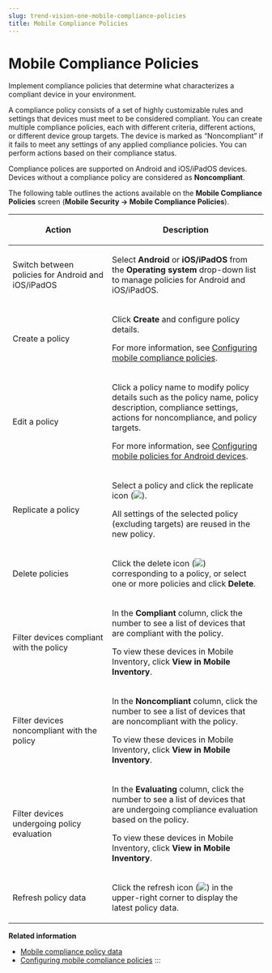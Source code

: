 ```yaml
---
slug: trend-vision-one-mobile-compliance-policies
title: Mobile Compliance Policies
---
```

# Mobile Compliance Policies

Implement compliance policies that determine what characterizes a compliant device in your environment.

A compliance policy consists of a set of highly customizable rules and settings that devices must meet to be considered compliant. You can create multiple compliance policies, each with different criteria, different actions, or different device group targets. The device is marked as “Noncompliant” if it fails to meet any settings of any applied compliance policies. You can perform actions based on their compliance status.

Compliance polices are supported on Android and iOS/iPadOS devices. Devices without a compliance policy are considered as **Noncompliant**.

The following table outlines the actions available on the **Mobile Compliance Policies** screen (**Mobile Security → Mobile Compliance Policies**).

<table>
<colgroup>
<col style="width: 39%" />
<col style="width: 61%" />
</colgroup>
<thead>
<tr>
<th><p>Action</p></th>
<th><p>Description</p></th>
</tr>
</thead>
<tbody>
<tr>
<td><p>Switch between policies for Android and iOS/iPadOS</p></td>
<td><p>Select <strong>Android</strong> or <strong>iOS/iPadOS</strong> from the <strong>Operating system</strong> drop-down list to manage policies for Android and iOS/iPadOS.</p></td>
</tr>
<tr>
<td><p>Create a policy</p></td>
<td><p>Click <strong>Create</strong> and configure policy details.</p>
<p>For more information, see <a href="trend-vision-one-configure-mobile-compliance-policy">Configuring mobile compliance policies</a>.</p></td>
</tr>
<tr>
<td><p>Edit a policy</p></td>
<td><p>Click a policy name to modify policy details such as the policy name, policy description, compliance settings, actions for noncompliance, and policy targets.</p>
<p>For more information, see <a href="trend-vision-one-configuring-mobile-policies">Configuring mobile policies for Android devices</a>.</p></td>
</tr>
<tr>
<td><p>Replicate a policy</p></td>
<td><p>Select a policy and click the replicate icon (<img src="./images/replicate_icon=8aacc6e9-86d5-44a4-9e6c-be3b94a748c2.webp" />).</p>
<p>All settings of the selected policy (excluding targets) are reused in the new policy.</p></td>
</tr>
<tr>
<td><p>Delete policies</p></td>
<td><p>Click the delete icon (<img src="./images/delete_policy=cce60f96-0e5c-4565-895f-d648c42e8495.webp" />) corresponding to a policy, or select one or more policies and click <strong>Delete</strong>.</p></td>
</tr>
<tr>
<td><p>Filter devices compliant with the policy</p></td>
<td><p>In the <strong>Compliant</strong> column, click the number to see a list of devices that are compliant with the policy.</p>
<p>To view these devices in Mobile Inventory, click <strong>View in Mobile Inventory</strong>.</p></td>
</tr>
<tr>
<td><p>Filter devices noncompliant with the policy</p></td>
<td><p>In the <strong>Noncompliant</strong> column, click the number to see a list of devices that are noncompliant with the policy.</p>
<p>To view these devices in Mobile Inventory, click <strong>View in Mobile Inventory</strong>.</p></td>
</tr>
<tr>
<td><p>Filter devices undergoing policy evaluation</p></td>
<td><p>In the <strong>Evaluating</strong> column, click the number to see a list of devices that are undergoing compliance evaluation based on the policy.</p>
<p>To view these devices in Mobile Inventory, click <strong>View in Mobile Inventory</strong>.</p></td>
</tr>
<tr>
<td><p>Refresh policy data</p></td>
<td><p>Click the refresh icon (<img src="./images/Refresh_icon=20220823083939.webp" />) in the upper-right corner to display the latest policy data.</p></td>
</tr>
</tbody>
</table>

**Related information**

- [Mobile compliance policy data](mobile-compliance-policy-data.md "View a list of mobile compliance policies you are managing.")
- [Configuring mobile compliance policies](configure-mobile-compliance-policy.md "Use compliance policies to flag devices that do not meet the specified criteria and potentially perform automatic actions on noncompliant devices.")
:::
